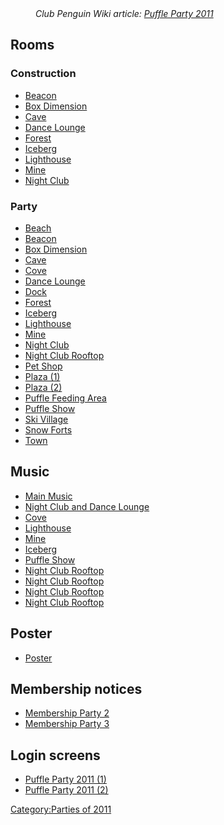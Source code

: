 :''Club Penguin Wiki article: [[clubpenguinwiki:Puffle Party 2011|Puffle Party 2011]]''
==Rooms==
===Construction===
*[[Media:PuffleParty2011ConstBeacon.swf|Beacon]]
*[[Media:PuffleParty2011ConstBoxDimension.swf|Box Dimension]]
*[[Media:PuffleParty2010ConstCave.swf|Cave]]
*[[Media:PuffleParty2011ConstLounge.swf|Dance Lounge]]
*[[Media:PuffleParty2011ConstForest.swf|Forest]]
*[[Media:PuffleParty2011ConstBerg.swf|Iceberg]]
*[[Media:PuffleParty2011ConstLight.swf|Lighthouse]]
*[[Media:PuffleParty2011ConstMine.swf|Mine]]
*[[Media:PuffleParty2011ConstDance.swf|Night Club]]

===Party===
*[[Media:PuffleParty2011Beach.swf|Beach]]
*[[Media:PuffleParty2011Beacon.swf|Beacon]]
*[[Media:PuffleParty2011BoxDimension.swf|Box Dimension]]
*[[Media:PuffleParty2011Cave.swf|Cave]]
*[[Media:PuffleParty2011Cove.swf|Cove]]
*[[Media:PuffleParty2011Lounge.swf|Dance Lounge]]
*[[Media:PuffleParty2011Dock.swf|Dock]]
*[[Media:PuffleParty2011Forest.swf|Forest]]
*[[Media:PuffleParty2011Berg.swf|Iceberg]]
*[[Media:PuffleParty2011Light.swf|Lighthouse]]
*[[Media:PuffleParty2011Mine.swf|Mine]]
*[[Media:PuffleParty2011Dance.swf|Night Club]]
*[[Media:PuffleParty2011Party3.swf|Night Club Rooftop]]
*[[Media:PuffleParty2011Pet.swf|Pet Shop]]
*[[Media:PuffleParty2011Plaza(1).swf|Plaza (1)]]
*[[Media:PuffleParty2011Plaza(2).swf|Plaza (2)]]
*[[Media:PuffleParty2011Party1.swf|Puffle Feeding Area]]
*[[Media:PuffleParty2011Party2.swf|Puffle Show]]
*[[Media:PuffleParty2011Village.swf|Ski Village]]
*[[Media:PuffleParty2011Forts.swf|Snow Forts]]
*[[Media:RoomsTown-PuffleParty2011.swf|Town]]

==Music==
*[[Media:Music261.swf|Main Music]]
*[[Media:Music260.swf|Night Club and Dance Lounge]]
*[[Media:Music290.swf|Cove]]
*[[Media:Music31.swf|Lighthouse]]
*[[Media:Music256.swf|Mine]]
*[[Media:Music213.swf|Iceberg]]
*[[Media:Music282.swf|Puffle Show]]
*[[Media:Music272.swf|Night Club Rooftop]]
*[[Media:Music249.swf|Night Club Rooftop]]
*[[Media:Music275.swf|Night Club Rooftop]]
*[[Media:Music258.swf|Night Club Rooftop]]

==Poster==
*[[Media:PuffleParty2011Poster.swf|Poster]]

==Membership notices==
*[[Media:PuffleParty2011MembershipParty2.swf|Membership Party 2]]
*[[Media:PuffleParty2011MembershipParty3.swf|Membership Party 3]]

==Login screens==
*[[Media:LoginPuffleParty2011(1).swf|Puffle Party 2011 (1)]]
*[[Media:LoginPuffleParty2011(2).swf|Puffle Party 2011 (2)]]
{{Parties}}

[[Category:Parties of 2011]]
